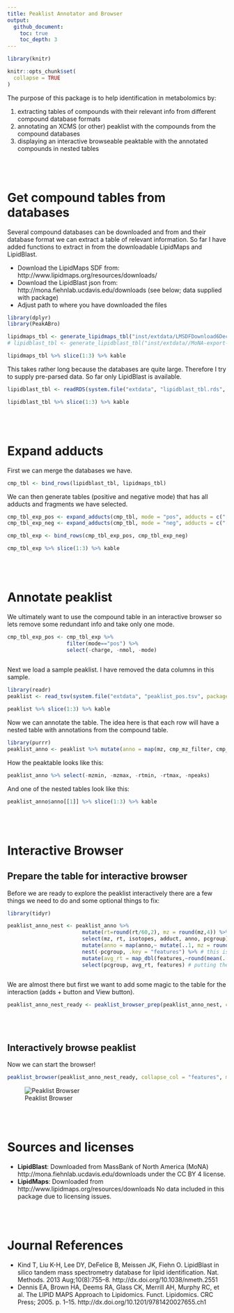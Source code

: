 ```yaml
---
title: Peaklist Annotator and Browser
output:
  github_document:
    toc: true
    toc_depth: 3
---
```


<!-- README.md is generated from README.Rmd. Please edit that file -->

```r
library(knitr)

knitr::opts_chunk$set(
  collapse = TRUE
)
```


<title>Peaklist Annotator and Browser</title>

The purpose of this package is to help identification in metabolomics by:

1. extracting tables of compounds with their relevant info from different compound database formats
2. annotating an XCMS (or other) peaklist with the compounds from the compound databases
3. displaying an interactive browseable peaktable with the annotated compounds in nested tables

<br>
<br>

# Get compound tables from databases

Several compound databases can be downloaded and from and their database format we can extract a table of relevant information.
So far I have added functions to extract in from the downloadable LipidMaps and LipidBlast.

* Download the LipidMaps SDF from: http://www.lipidmaps.org/resources/downloads/
* Download the LipidBlast json from: http://mona.fiehnlab.ucdavis.edu/downloads (see below; data supplied with package)
* Adjust path to where you have downloaded the files

```r
library(dplyr)
library(PeakABro)
```

```r
lipidmaps_tbl <- generate_lipidmaps_tbl("inst/extdata/LMSDFDownload6Dec16FinalAll.sdf")
# lipidblast_tbl <- generate_lipidblast_tbl("inst/extdata//MoNA-export-LipidBlast.json")
```

```r
lipidmaps_tbl %>% slice(1:3) %>% kable
```

This takes rather long because the databases are quite large. Therefore I try to supply pre-parsed data.
So far only LipidBlast is available.

```r
lipidblast_tbl <- readRDS(system.file("extdata", "lipidblast_tbl.rds", package="PeakABro"))
```

```r
lipidblast_tbl %>% slice(1:3) %>% kable
```


<br>
<br>


# Expand adducts

First we can merge the databases we have.

```r
cmp_tbl <- bind_rows(lipidblast_tbl, lipidmaps_tbl)
```

We can then generate tables (positive and negative mode) that has all adducts and fragments we have selected.
```r
cmp_tbl_exp_pos <- expand_adducts(cmp_tbl, mode = "pos", adducts = c("[M+H]+", "[M+Na]+", "[2M+H]+", "[M+K]+", "[M+H-H2O]+"))
cmp_tbl_exp_neg <- expand_adducts(cmp_tbl, mode = "neg", adducts = c("[M-H]-", "[2M-H]-", "[M-2H+Na]-", "[M+Cl]-", "[M-H-H2O]-"))

cmp_tbl_exp <- bind_rows(cmp_tbl_exp_pos, cmp_tbl_exp_neg)

cmp_tbl_exp %>% slice(1:3) %>% kable
```


<br>
<br>

# Annotate peaklist
We ultimately want to use the compound table in an interactive browser so lets remove some redundant info and take only one mode.

```r
cmp_tbl_exp_pos <- cmp_tbl_exp %>% 
                   filter(mode=="pos") %>% 
                   select(-charge, -nmol, -mode)
                   
```

Next we load a sample peaklist. I have removed the data columns in this sample.

```r
library(readr)
peaklist <- read_tsv(system.file("extdata", "peaklist_pos.tsv", package="PeakABro"))

peaklist %>% slice(1:3) %>% kable
```

Now we can annotate the table. 
The idea here is that each row will have a nested table with annotations from the compound table.

```r
library(purrr)
peaklist_anno <- peaklist %>% mutate(anno = map(mz, cmp_mz_filter, cmp_tbl_exp_pos, ppm=30))
```

How the peaktable looks like this:
```r
peaklist_anno %>% select(-mzmin, -mzmax, -rtmin, -rtmax, -npeaks)
```

And one of the nested tables look like this:
```r
peaklist_anno$anno[[1]] %>% slice(1:3) %>% kable
```

<br>
<br>

# Interactive Browser
## Prepare the table for interactive browser

Before we are ready to explore the peaklist interactively there are a few things we need to do and some optional things to fix:

```r
library(tidyr)

peaklist_anno_nest <- peaklist_anno %>%
                        mutate(rt=round(rt/60,2), mz = round(mz,4)) %>% # peaklist rt in minutes and round 
                        select(mz, rt, isotopes, adduct, anno, pcgroup) %>% # get only relevant info
                        mutate(anno = map(anno,~ mutate(..1, mz = round(mz, 4), mass = round(mass, 4), ppm = round(ppm,0)))) %>% # round values in annotation tables
                        nest(-pcgroup, .key = "features") %>% # this is required! We nest the tables by the pcgroup
                        mutate(avg_rt = map_dbl(features,~round(mean(..1$rt),2))) %>% # extract average mass for each pcgroup
                        select(pcgroup, avg_rt, features) # putting the nested table last. ATM needed for the browser to work
    
```

We are almost there but first we want to add some magic to the table for the interaction (adds + button and View button). 

```r
peaklist_anno_nest_ready <- peaklist_browser_prep(peaklist_anno_nest, collapse_col = "features", modal_col = "anno")
```

<br>
<br>

## Interactively browse peaklist

Now we can start the browser!

```r
peaklist_browser(peaklist_anno_nest_ready, collapse_col = "features", modal_col = "anno")
```

![Peaklist Browser](inst/peaklist_browser.gif)

<br>
<br>

# Sources and licenses
* **LipidBlast**: Downloaded from MassBank of North America (MoNA) http://mona.fiehnlab.ucdavis.edu/downloads under the CC BY 4 license.
* **LipidMaps**: Downloaded from http://www.lipidmaps.org/resources/downloads
No data included in this package due to licensing issues.

<br>
<br>

# Journal References

* Kind T, Liu K-H, Lee DY, DeFelice B, Meissen JK, Fiehn O. LipidBlast in silico tandem mass spectrometry database for lipid identification. Nat. Methods. 2013 Aug;10(8):755–8. http://dx.doi.org/10.1038/nmeth.2551
* Dennis EA, Brown HA, Deems RA, Glass CK, Merrill AH, Murphy RC, et al. The LIPID MAPS Approach to Lipidomics. Funct. Lipidomics. CRC Press; 2005. p. 1–15.  http://dx.doi.org/10.1201/9781420027655.ch1
